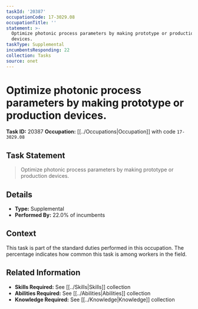 ```yaml
---
taskId: '20387'
occupationCode: 17-3029.08
occupationTitle: ''
statement: >-
  Optimize photonic process parameters by making prototype or production
  devices.
taskType: Supplemental
incumbentsResponding: 22
collection: Tasks
source: onet
---
```

# Optimize photonic process parameters by making prototype or production devices.

**Task ID:** 20387
**Occupation:** [[../Occupations|Occupation]] with code `17-3029.08`

## Task Statement

> Optimize photonic process parameters by making prototype or production devices.

## Details

- **Type:** Supplemental
- **Performed By:** 22.0% of incumbents

## Context

This task is part of the standard duties performed in this occupation. The percentage indicates how common this task is among workers in the field.

## Related Information

- **Skills Required:** See [[../Skills|Skills]] collection
- **Abilities Required:** See [[../Abilities|Abilities]] collection
- **Knowledge Required:** See [[../Knowledge|Knowledge]] collection
